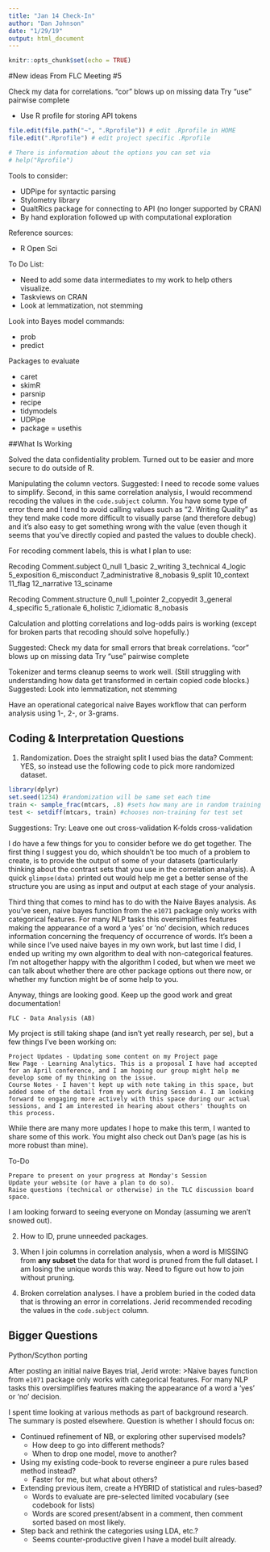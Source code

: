 ```yaml
---
title: "Jan 14 Check-In"
author: "Dan Johnson"
date: "1/29/19"
output: html_document
---
```


```r
knitr::opts_chunk$set(echo = TRUE)
```

#New ideas From FLC Meeting #5

Check my data for correlations.
	"cor" blows up on missing data
	Try "use" pairwise complete


*  Use R profile for storing API tokens

```r
file.edit(file.path("~", ".Rprofile")) # edit .Rprofile in HOME
file.edit(".Rprofile") # edit project specific .Rprofile    

# There is information about the options you can set via
# help("Rprofile")
```

Tools to consider:

*  UDPipe for syntactic parsing
*  Stylometry library
*  QualtRics package for connecting to API (no longer supported by CRAN)
*  By hand exploration followed up with computational exploration

Reference sources:

*  R Open Sci


To Do List:

*  Need to add some data intermediates to my work to help others visualize.
*  Taskviews on CRAN
*  Look at lemmatization, not stemming


Look into Bayes model commands:

*  prob
*  predict

Packages to evaluate

*  caret
*  skimR
*  parsnip
*  recipe
*  tidymodels
*  UDPipe
*  package = usethis




##What Is Working

Solved the data confidentiality problem. Turned out to be easier and more secure to do outside of R.

Manipulating the column vectors.
  Suggested: I need to recode some values to simplify. 
Second, in this same correlation analysis, I would recommend recoding the values in the `code.subject` column. You have some type of error there and I tend to avoid calling values such as "2. Writing Quality" as they tend make code more difficult to visually parse (and therefore debug) and it's also easy to get something wrong with the value (even though it seems that you've directly copied and pasted the values to double check). 

For recoding comment labels, this is what I plan to use:

Recoding Comment.subject
0_null
1_basic
2_writing
3_technical
4_logic
5_exposition
6_misconduct
7_administrative
8_nobasis
9_split
10_context
11_flag
12_narrative
13_sciname

Recoding Comment.structure
0_null
1_pointer
2_copyedit
3_general
4_specific
5_rationale
6_holistic
7_idiomatic
8_nobasis




Calculation and plotting correlations and log-odds pairs is working (except for broken parts that recoding should solve hopefully.)

Suggested: Check my data for small errors that break correlations.
	"cor" blows up on missing data
	Try "use" pairwise complete


Tokenizer and terms cleanup seems to work well. (Still struggling with understanding how data get transformed in certain copied code blocks.)
  Suggested: Look into lemmatization, not stemming


Have an operational categorical naive Bayes workflow that can perform analysis using 1-, 2-, or 3-grams.



## Coding & Interpretation Questions

1.  Randomization. Does the straight split I used bias the data? 
  Comment: YES, so instead use the following code to pick more randomized dataset.

```r
library(dplyr)
set.seed(1234) #randomization will be same set each time
train <- sample_frac(mtcars, .8) #sets how many are in random training set
test <- setdiff(mtcars, train) #chooses non-training for test set
```


Suggestions:
  Try: 
    Leave one out cross-validation
    K-folds cross-validation


I do have a few things for you to consider before we do get together. The first thing I suggest you do, which shouldn't be too much of a problem to create, is to provide the output of some of your datasets (particularly thinking about the contrast sets that you use in the correlation analysis). A quick `glimpse(data)` printed out would help me get a better sense of the structure you are using as input and output at each stage of your analysis.   



Third thing that comes to mind has to do with the Naive Bayes analysis. As you've seen, naive bayes function from the `e1071` package only works with categorical features. For many NLP tasks this oversimplifies features making the appearance of a word a 'yes' or 'no' decision, which reduces information concerning the frequency of occurrence of words. It's been a while since I've used naive bayes in my own work, but last time I did, I ended up writing my own algorithm to deal with non-categorical features. I'm not altogether happy with the algorithm I coded, but when we meet we can talk about whether there are other package options out there now, or whether my function might be of some help to you.

Anyway, things are looking good. Keep up the good work and great documentation!


    FLC - Data Analysis (AB)

My project is still taking shape (and isn't yet really research, per se), but a few things I've been working on:

    Project Updates - Updating some content on my Project page
    New Page - Learning Analytics. This is a proposal I have had accepted for an April conference, and I am hoping our group might help me develop some of my thinking on the issue.
    Course Notes - I haven't kept up with note taking in this space, but added some of the detail from my work during Session 4. I am looking forward to engaging more actively with this space during our actual sessions, and I am interested in hearing about others' thoughts on this process.

While there are many more updates I hope to make this term, I wanted to share some of this work. You might also check out Dan's page (as his is more robust than mine).

To-Do

    Prepare to present on your progress at Monday's Session
    Update your website (or have a plan to do so).
    Raise questions (technical or otherwise) in the TLC discussion board space.

I am looking forward to seeing everyone on Monday (assuming we aren't snowed out).



2.  How to ID, prune unneeded packages.

3.  When I join columns in correlation analysis, when a word is MISSING from **any subset** the data for that word is pruned from the full dataset. I am losing the unique words this way. Need to figure out how to join without pruning.

6.  Broken correlation analyses. I have a problem buried in the coded data that is throwing an error in correlations. Jerid recommended recoding the values in the `code.subject` column.  




## Bigger Questions
Python/Scython porting

After posting an initial naive Bayes trial, Jerid wrote:
>Naive bayes function from `e1071` package only works with categorical features. For many NLP tasks this oversimplifies features making the appearance of a word a 'yes' or 'no' decision.

I spent time looking at various methods as part of background research. The summary is posted elsewhere. Question is whether I should focus on:

*  Continued refinement of NB, or exploring other supervised models? 
    +  How deep to go into different methods?
    +  When to drop one model, move to another?
*  Using my existing code-book to reverse engineer a pure rules based method instead?
    +  Faster for me, but what about others?
*  Extending previous item, create a HYBRID of statistical and rules-based?
    +  Words to evaluate are pre-selected limited vocabulary (see codebook for lists)
    +  Words are scored present/absent in a comment, then comment sorted based on most likely.
*  Step back and rethink the categories using LDA, etc.? 
    +  Seems counter-productive given I have a model built already.

 
